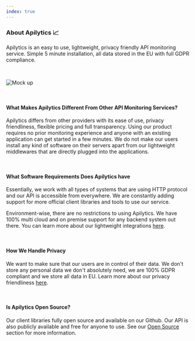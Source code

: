 ```yaml
---
index: true
---
```


### About Apilytics 📈

<p className="text-xl">
  Apilytics is an easy to use, lightweight, privacy friendly API monitoring service. Simple 5 minute
  installation, all data stored in the EU with full GDPR compliance.
</p>

<br />

![Mock up](/mock-ups/time-frame.gif)

<br />

#### What Makes Apilytics Different From Other API Monitoring Services?

Apilytics differs from other providers with its ease of use, privacy friendliness, flexible pricing and full transparency.
Using our product requires no prior monitoring experience and anyone with an existing application can get started in a few minutes.
We do not make our users install any kind of software on their servers apart from our lightweight middlewares that are directly plugged into the applications.

<br />

#### What Software Requirements Does Apilytics have

Essentially, we work with all types of systems that are using HTTP protocol and our API is accessible from everywhere.
We are constantly adding support for more official client libraries and tools to use our service.

Environment-wise, there are no restrictions to using Apilytics.
We have 100% multi cloud and on premise support for any backend system out there.
You can learn more about our lightweight integrations [here](/lightweight).

<br />

#### How We Handle Privacy

We want to make sure that our users are in control of their data.
We don't store any personal data we don't absolutely need, we are 100% GDPR compliant and we store all data in EU.
Learn more about our privacy friendliness [here](/privacy-friendly).

<br />

#### Is Apilytics Open Source?

Our client libraries fully open source and available on our <ExternalLink href="https://github.com/apilytics">Github</ExternalLink>.
Our API is also publicly available and free for anyone to use. See our [Open Source](/open-source) section for more information.

